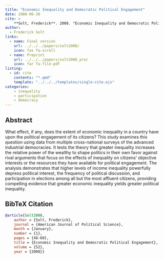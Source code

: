 ```yaml
---
title: "Economic Inequality and Democratic Political Engagement"
date: 2008-06-30
cite: >
    **Solt, Frederick**. 2008. "Economic Inequality and Democratic Political Engagement." _American Journal of Political Science_ 52(1):48-60. _American Journal of Political Science_ 52(1):48-60.
author:
  - Frederick Solt
links:
  - name: Final version
    url: ../../../papers/solt2008/
    icon: fas fa-scroll
  - name: Preprint
    url: ../../../papers/solt2008_pre/
    icon: far fa-file-pdf
listing:
  - id: cite
    contents: "*.qmd"
    template: "../../../templates/single-cite.ejs"
categories:
    - inequality
    - participation
    - democracy
---
```


:::{#cite}
:::

## Abstract
What effect, if any, does the extent of economic inequality in a country have upon the political engagement of its citizens? This study examines this question using data from multiple cross-national surveys of the advanced industrial democracies. It tests the theory that greater inequality increases the relative power of the wealthy to shape politics in their own favor against rival arguments that focus on the effects of inequality on citizens' objective interests or the resources they have available for political engagement. The analysis demonstrates that higher levels of income inequality powerfully depress political interest, the frequency of political discussion, and participation in elections among all but the most affluent citizens, providing compelling evidence that greater economic inequality yields greater political inequality.

## BibTeX Citation
```bibtex
@article{Solt2008,
	author = {Solt, Frederick},
	journal = {American Journal of Political Science},
	month = {January},
	number = {1},
	pages = {48-60},
	title = {Economic Inequality and Democratic Political Engagement},
	volume = {52},
	year = {2008}}
```